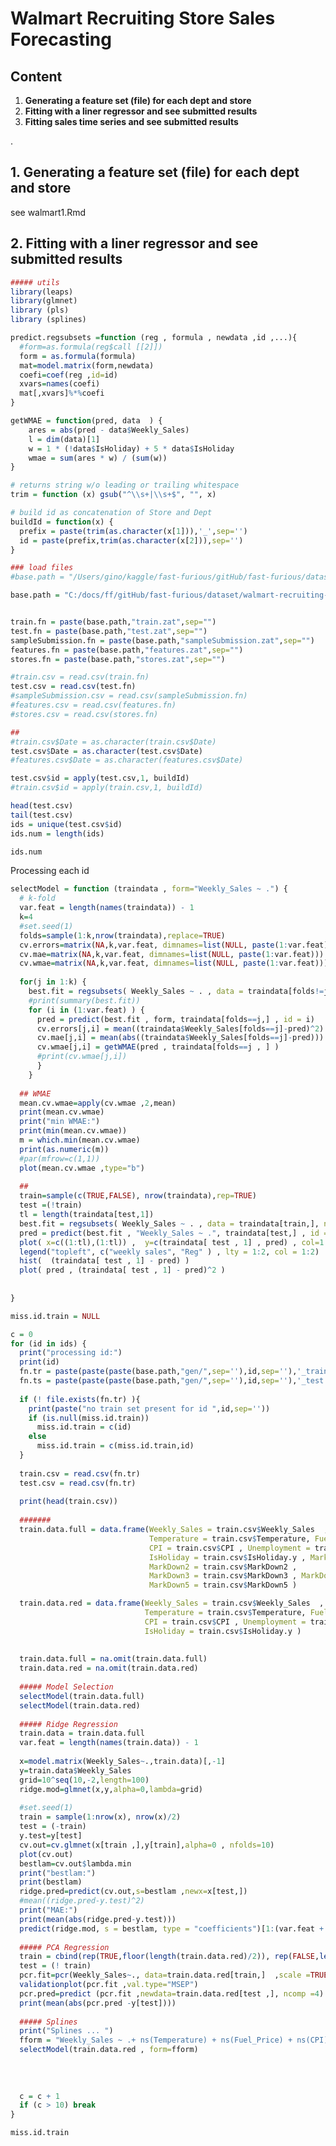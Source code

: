 Walmart Recruiting Store Sales Forecasting
========================================================

Content 
-------------------------
1. **Generating a feature set (file) for each dept and store**
2. **Fitting with a liner regressor and see submitted results**
3. **Fitting sales time series and see submitted results**

.

1. Generating a feature set (file) for each dept and store
-------------------------

see walmart1.Rmd 

2. Fitting with a liner regressor and see submitted results 
-------------------------

```r

##### utils  
library(leaps)
library(glmnet)
library (pls)
library (splines)

predict.regsubsets =function (reg , formula , newdata ,id ,...){
  #form=as.formula(reg$call [[2]])
  form = as.formula(formula)
  mat=model.matrix(form,newdata)
  coefi=coef(reg ,id=id)
  xvars=names(coefi)
  mat[,xvars]%*%coefi 
}

getWMAE = function(pred, data  ) {
    ares = abs(pred - data$Weekly_Sales)
    l = dim(data)[1] 
    w = 1 * (!data$IsHoliday) + 5 * data$IsHoliday
    wmae = sum(ares * w) / (sum(w))
}

# returns string w/o leading or trailing whitespace
trim = function (x) gsub("^\\s+|\\s+$", "", x)

# build id as concatenation of Store and Dept 
buildId = function(x) {  
  prefix = paste(trim(as.character(x[1])),'_',sep='') 
  id = paste(prefix,trim(as.character(x[2])),sep='')
}

### load files 
#base.path = "/Users/gino/kaggle/fast-furious/gitHub/fast-furious/dataset/walmart-recruiting-store-sales-forecasting/"

base.path = "C:/docs/ff/gitHub/fast-furious/dataset/walmart-recruiting-store-sales-forecasting/"


train.fn = paste(base.path,"train.zat",sep="")
test.fn = paste(base.path,"test.zat",sep="")
sampleSubmission.fn = paste(base.path,"sampleSubmission.zat",sep="")
features.fn = paste(base.path,"features.zat",sep="")
stores.fn = paste(base.path,"stores.zat",sep="")

#train.csv = read.csv(train.fn)
test.csv = read.csv(test.fn)
#sampleSubmission.csv = read.csv(sampleSubmission.fn)
#features.csv = read.csv(features.fn)
#stores.csv = read.csv(stores.fn)

##
#train.csv$Date = as.character(train.csv$Date)
test.csv$Date = as.character(test.csv$Date)
#features.csv$Date = as.character(features.csv$Date)

test.csv$id = apply(test.csv,1, buildId)
#train.csv$id = apply(train.csv,1, buildId)

head(test.csv)
tail(test.csv)
ids = unique(test.csv$id)
ids.num = length(ids)

ids.num

```

Processing each id 

```r

selectModel = function (traindata , form="Weekly_Sales ~ .") {
  # k-fold
  var.feat = length(names(traindata)) - 1
  k=4
  #set.seed(1)
  folds=sample(1:k,nrow(traindata),replace=TRUE)
  cv.errors=matrix(NA,k,var.feat, dimnames=list(NULL, paste(1:var.feat)))
  cv.mae=matrix(NA,k,var.feat, dimnames=list(NULL, paste(1:var.feat)))
  cv.wmae=matrix(NA,k,var.feat, dimnames=list(NULL, paste(1:var.feat)))
  
  for(j in 1:k) {
    best.fit = regsubsets( Weekly_Sales ~ . , data = traindata[folds!=j,], nvmax = var.feat)
    #print(summary(best.fit))
    for (i in (1:var.feat) ) {
      pred = predict(best.fit , form, traindata[folds==j,] , id = i)
      cv.errors[j,i] = mean((traindata$Weekly_Sales[folds==j]-pred)^2)
      cv.mae[j,i] = mean(abs((traindata$Weekly_Sales[folds==j]-pred)))
      cv.wmae[j,i] = getWMAE(pred , traindata[folds==j , ] )
      #print(cv.wmae[j,i])
      } 
    }
  
  ## WMAE
  mean.cv.wmae=apply(cv.wmae ,2,mean)
  print(mean.cv.wmae)
  print("min WMAE:")
  print(min(mean.cv.wmae))
  m = which.min(mean.cv.wmae)
  print(as.numeric(m))
  #par(mfrow=c(1,1))
  plot(mean.cv.wmae ,type="b")
  
  ##
  train=sample(c(TRUE,FALSE), nrow(traindata),rep=TRUE)
  test =(!train)
  tl = length(traindata[test,1])
  best.fit = regsubsets( Weekly_Sales ~ . , data = traindata[train,], nvmax = var.feat)
  pred = predict(best.fit , "Weekly_Sales ~ .", traindata[test,] , id = m)
  plot( x=c((1:tl),(1:tl)) ,  y=c(traindata[ test , 1] , pred) , col=1:2 , lty=1:2 )
  legend("topleft", c("weekly sales", "Reg" ) , lty = 1:2, col = 1:2)
  hist(  (traindata[ test , 1] - pred) )
  plot( pred , (traindata[ test , 1] - pred)^2 )
  
  
}

miss.id.train = NULL

c = 0
for (id in ids) {
  print("processing id:")
  print(id)
  fn.tr = paste(paste(paste(base.path,"gen/",sep=''),id,sep=''),'_train.zat',sep='')
  fn.ts = paste(paste(paste(base.path,"gen/",sep=''),id,sep=''),'_test.zat',sep='')
  
  if (! file.exists(fn.tr) ){
    print(paste("no train set present for id ",id,sep=''))
    if (is.null(miss.id.train)) 
      miss.id.train = c(id)
    else 
      miss.id.train = c(miss.id.train,id)
  } 
  
  train.csv = read.csv(fn.tr)
  test.csv = read.csv(fn.tr)
  
  print(head(train.csv))
  
  #######
  train.data.full = data.frame(Weekly_Sales = train.csv$Weekly_Sales  , 
                               Temperature = train.csv$Temperature, Fuel_Price = train.csv$Fuel_Price ,
                               CPI = train.csv$CPI , Unemployment = train.csv$Unemployment , 
                               IsHoliday = train.csv$IsHoliday.y , MarkDown1 = train.csv$MarkDown1 , 
                               MarkDown2 = train.csv$MarkDown2 , 
                               MarkDown3 = train.csv$MarkDown3 , MarkDown4 = train.csv$MarkDown4 ,
                               MarkDown5 = train.csv$MarkDown5 )

  train.data.red = data.frame(Weekly_Sales = train.csv$Weekly_Sales  , 
                              Temperature = train.csv$Temperature, Fuel_Price = train.csv$Fuel_Price , 
                              CPI = train.csv$CPI , Unemployment = train.csv$Unemployment , 
                              IsHoliday = train.csv$IsHoliday.y )
  
  
  train.data.full = na.omit(train.data.full)
  train.data.red = na.omit(train.data.red)
  
  ##### Model Selection 
  selectModel(train.data.full)
  selectModel(train.data.red)
  
  ##### Ridge Regression 
  train.data = train.data.full
  var.feat = length(names(train.data)) - 1
  
  x=model.matrix(Weekly_Sales~.,train.data)[,-1]
  y=train.data$Weekly_Sales
  grid=10^seq(10,-2,length=100)
  ridge.mod=glmnet(x,y,alpha=0,lambda=grid)
  
  #set.seed(1)
  train = sample(1:nrow(x), nrow(x)/2)
  test = (-train) 
  y.test=y[test]
  cv.out=cv.glmnet(x[train ,],y[train],alpha=0 , nfolds=10)
  plot(cv.out)
  bestlam=cv.out$lambda.min
  print("bestlam:")
  print(bestlam)
  ridge.pred=predict(cv.out,s=bestlam ,newx=x[test,])
  #mean((ridge.pred-y.test)^2)
  print("MAE:")
  print(mean(abs(ridge.pred-y.test)))
  predict(ridge.mod, s = bestlam, type = "coefficients")[1:(var.feat + 1), ]
  
  ##### PCA Regression 
  train = cbind(rep(TRUE,floor(length(train.data.red)/2)), rep(FALSE,length(train.data.red) - floor(length(train.data.red)/2) ))
  test = (! train)
  pcr.fit=pcr(Weekly_Sales~., data=train.data.red[train,]  ,scale =TRUE , validation ="CV")
  validationplot(pcr.fit ,val.type="MSEP")
  pcr.pred=predict (pcr.fit ,newdata=train.data.red[test ,], ncomp =4)
  print(mean(abs(pcr.pred -y[test])))
  
  ##### Splines
  print("Splines ... ")
  fform = "Weekly_Sales ~ .+ ns(Temperature) + ns(Fuel_Price) + ns(CPI)  + ns(Unemployment)  "
  selectModel(train.data.red , form=fform)
 
  
  
  
  c = c + 1
  if (c > 10) break 
}

miss.id.train 

```
